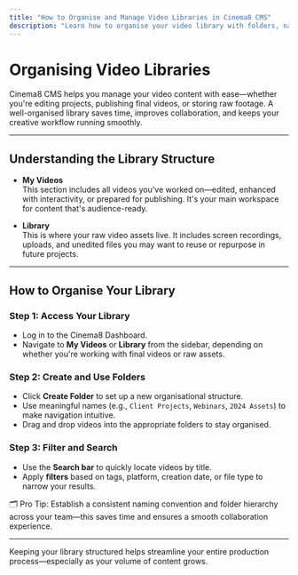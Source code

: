 ```yaml
---
title: "How to Organise and Manage Video Libraries in Cinema8 CMS"
description: "Learn how to organise your video library with folders, naming conventions, metadata and filters to boost efficiency. Visit Cinema8."
---
```



# Organising Video Libraries

Cinema8 CMS helps you manage your video content with ease—whether you're editing projects, publishing final videos, or storing raw footage. A well-organised library saves time, improves collaboration, and keeps your creative workflow running smoothly.

---

## Understanding the Library Structure

- **My Videos**  
  This section includes all videos you've worked on—edited, enhanced with interactivity, or prepared for publishing. It's your main workspace for content that's audience-ready.

- **Library**  
  This is where your raw video assets live. It includes screen recordings, uploads, and unedited files you may want to reuse or repurpose in future projects.

---

## How to Organise Your Library

<Steps>

### Step 1: Access Your Library

- Log in to the Cinema8 Dashboard.
- Navigate to **My Videos** or **Library** from the sidebar, depending on whether you're working with final videos or raw assets.

### Step 2: Create and Use Folders

- Click **Create Folder** to set up a new organisational structure.
- Use meaningful names (e.g., `Client Projects`, `Webinars`, `2024 Assets`) to make navigation intuitive.
- Drag and drop videos into the appropriate folders to stay organised.

### Step 3: Filter and Search

- Use the **Search bar** to quickly locate videos by title.
- Apply **filters** based on tags, platform, creation date, or file type to narrow your results.

</Steps>

<Callout type="info">
🗂️ Pro Tip: Establish a consistent naming convention and folder hierarchy across your team—this saves time and ensures a smooth collaboration experience.
</Callout>

---

Keeping your library structured helps streamline your entire production process—especially as your volume of content grows.
